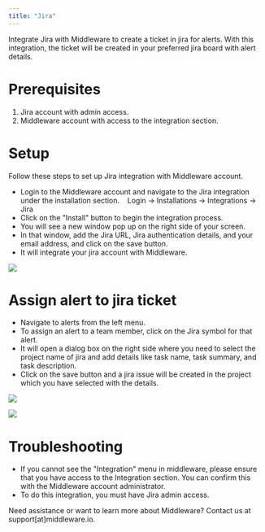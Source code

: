 ```yaml
---
title: "Jira"
---
```


Integrate Jira with Middleware to create a ticket in jira for alerts. With this integration, the ticket will be created in your preferred jira board with alert details.

# Prerequisites

1.  Jira account with admin access.
2.  Middleware account with access to the integration section.  

# Setup

Follow these steps to set up Jira integration with Middleware account.

-   Login to the Middleware account and navigate to the Jira integration under the installation section.
       Login -> Installations -> Integrations -> Jira
-   Click on the "Install" button to begin the integration process.
-   You will see a new window pop up on the right side of your screen.
-   In that window, add the Jira URL, Jira authentication details, and your email address, and click on the save button.
-   It will integrate your jira account with Middleware.

![](/images/integration/j1.png)

# Assign alert to jira ticket

-   Navigate to alerts from the left menu.
-   To assign an alert to a team member, click on the Jira symbol for that alert.
-   It will open a dialog box on the right side where you need to select the project name of jira and add details like task name, task summary, and task description.
-   Click on the save button and a jira issue will be created in the project which you have selected with the details.

  ![](/images/integration/j2.png)

  ![](/images/integration/j3.png)

# Troubleshooting

-   If you cannot see the "Integration" menu in middleware, please ensure that you have access to the Integration section. You can confirm this with the Middleware account administrator.
-   To do this integration, you must have Jira admin access.

<Note> Need assistance or want to learn more about Middleware? Contact us at support[at]middleware.io. </Note>
